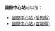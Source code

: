 '''國際中心站'''可以指：

* [[國際中心站_(愛知縣)|國際中心站 (愛知縣)]]
* [[國際中心站_(宮城縣)|國際中心站 (宮城縣)]]

{{disambig|Cat=五字車站名消歧義}}